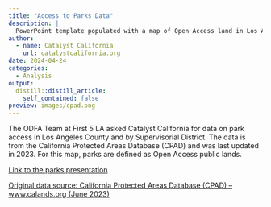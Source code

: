 ```yaml
---
title: "Access to Parks Data"
description: |
  PowerPoint template populated with a map of Open Access land in Los Angeles County by Catalyst California for the First 5 LA Office of Data for Action. This work is part of Catalyst California's ongoing strategic partnership and technical support for First 5 LA departments.
author:
  - name: Catalyst California
    url: catalystcalifornia.org
date: 2024-04-24
categories:
  - Analysis
output:
  distill::distill_article:
    self_contained: false
preview: images/cpad.png
---
```


The ODFA Team at First 5 LA asked Catalyst California for data on park access in Los Angeles County and by Supervisorial  District. The data is from the California Protected Areas Database (CPAD) and was last updated in 2023. For this map, parks are defined as Open Access public lands.

[Link to the parks presentation](https://github.com/catalystcalifornia/f5la_datahub/blob/main/Parks%20Template.pptx) 

[Original data source: California Protected Areas Database (CPAD) –www.calands.org (June 2023)](https://www.calands.org/)
